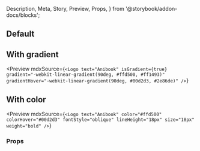   Description,
  Meta,
  Story,
  Preview,
  Props,
} from '@storybook/addon-docs/blocks';

<Meta title="Atom|Logo" component={Logo} />

## Default

<Preview>
  <Story name="Default">
    <Logo text="Anibook" />
  </Story>
</Preview>

## With gradient

<Preview
  mdxSource={`<Logo
      text="Anibook"
      isGradient={true}
      gradient="-webkit-linear-gradient(90deg, #ffd500, #ff1493)"
      gradientHover="-webkit-linear-gradient(90deg, #00d2d3, #2e86de)"
    />`}
>
  <Story name="With gradient">
    <Logo
      text="Anibook"
      isGradient={true}
      gradient="-webkit-linear-gradient(90deg, #ffd500, #ff1493)"
      gradientHover="-webkit-linear-gradient(90deg, #00d2d3, #2e86de)"
    />
  </Story>
</Preview>

## With color

<Preview
  mdxSource={`<Logo
      text="Anibook"
      color="#ffd500"
      colorHover="#00d2d3"
      fontStyle="oblique"
      lineHeight="18px"
      size="18px"
      weight="bold"
    />`}
>
  <Story name="With color">
    <Logo
      text="Anibook"
      color="#ffd500"
      colorHover="#00d2d3"
      fontStyle="oblique"
      lineHeight="18px"
      size="18px"
      textWidth="100px"
      weight="bold"
    />
  </Story>
</Preview>

### Props

<Props of={Logo} />
